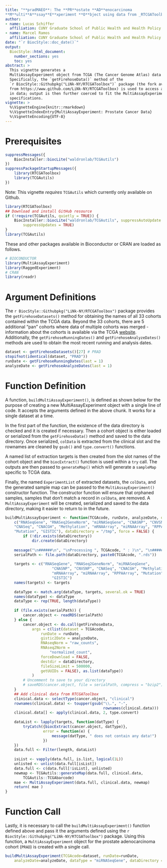```yaml
---
title: "**pradMAEO**: The **PR**ostate **AD**enocarcinoma
**M**ulti**A**ssay**E**xperiment **O**bject using data from _RTCGAToolbox_"
author:
- name: Lucas Schiffer
  affiliation: CUNY Graduate School of Public Health and Health Policy
- name: Marcel Ramos
  affiliation: CUNY Graduate School of Public Health and Health Policy
date: "`r BiocStyle::doc_date()`"
output:
  BiocStyle::html_document:
    number_sections: yes
    toc: yes
abstract: >
  This vignette generates a
  MultiAssayExperiment object from TCGA (The Cancer Genome Atlas) data using 
  Specifically, the `getFirehoseData()` method of the
  `r BiocStyle::Githubpkg("LiNk-NY/RTCGAToolbox")` package (the fork available
  from https://www.github.com/LiNk-NY/RTCGAToolbox) is used to access and read
  in data; output is then further coerced to fit the MultiAssayExperiment object
  specifications. 
vignette: >
  %\VignetteEngine{knitr::rmarkdown}
  %\VignetteIndexEntry{MultiAssayExperiment: Prostate Cancer Data}
  %\VignetteEncoding{UTF-8}
---
```


# Prerequisites

```r
suppressMessages({
    BiocInstaller::biocLite("waldronlab/TCGAutils")
})
suppressPackageStartupMessages({
    library(RTCGAToolbox)
    library(TCGAutils)
})
```

Note: This vignette *requires* `TCGAutils` which currently only available on Github.

```r
library(RTCGAToolbox)
## Download and install GitHub resource
if (!require(TCGAutils, quietly = TRUE)) {
    BiocInstaller::biocLite("waldronlab/TCGAutils", suppressAutoUpdate = TRUE,
        suppressUpdates = TRUE)
}
library(TCGAutils)
```

These and other packages available in Bioconductor or CRAN are loaded as
follows.

```r
# BIOCONDUCTOR
library(MultiAssayExperiment)
library(RaggedExperiment)
# CRAN
library(readr)
```

# Argument Definitions

The `r BiocStyle::Githubpkg("LiNk-NY/RTCGAToolbox")` package provides the
`getFirehoseDatasets()` method for obtaining the names of all 33 cohorts
contained within the TCGA data. Beyond the 33 cohorts, there are 5 additional
"pan" cohorts where data of multiple cohorts was merged - information about the
cohorts is available via the TCGA
[website](http://cancergenome.nih.gov/cancersselected). Additionally, the
`getFirehoseRunningDates()` and `getFirehoseAnalyzeDates()` methods are used
to obtain the most recent running and analysis dates.

```r
dataset <- getFirehoseDatasets()[27] # PRAD
stopifnot(identical(dataset, "PRAD"))
runDate <- getFirehoseRunningDates(last = 1)
analyzeDate <- getFirehoseAnalyzeDates(last = 1)
```

# Function Definition

A function, `buildMultiAssayExperiment()`, is defined as shown below for the
purpose of creating a new MultiAssayExperiment object with a single line of
code. It accepts the arguments defined in the above chunk. It works for a single
dataset at a time.

In the first part of the function, the existence of the data directory is
checked and it is created if necessary. Then a cohort object is either loaded
or serialized from the `getFirehoseData()` method and saved to the data
directory. Once serialized, `colData` is extracted from the clinical slot and
the rownames are cleaned by `gsub()` and `type.convert()` functions. 

A named list of extraction targets is then created from the slot names of the
cohort object and the `biocExtract()` function is used within a `try` call.
The outputs are then passed to `generateMap()` which will generate a `sampleMap`
specific to TCGA data.

Finally, the named `ExperimentList` of extracted datasets, the `colData`, and
the generated sample map can be passed to the `MultiAssayExperiment()`
constructor function. The constructor function will ensure that orphaned
samples, samples that don't match a record in `colData`, are removed.
A `MultiAssayExperiment` will be created, serialized and saved to the data
directory, making it easier to return to in the future.

```r
buildMultiAssayExperiment <- function(TCGAcode, runDate, analyzeDate, dataType=
    c("RNASeqGene", "RNASeq2GeneNorm", "miRNASeqGene", "CNASNP", "CNVSNP",
    "CNASeq", "CNACGH", "Methylation", "mRNAArray", "miRNAArray", "RPPAArray",
    "Mutation", "GISTIC"), dataDirectory = "/tmp", force = FALSE) {
        if (!dir.exists(dataDirectory))
            dir.create(dataDirectory)
    
    message("\n######\n", "\nProcessing ", TCGAcode, " : )\n", "\n######\n")
    serialPath <- file.path(dataDirectory, paste0(TCGAcode, ".rds"))
    
    targets <- c("RNASeqGene", "RNASeq2GeneNorm", "miRNASeqGene",
                     "CNASNP", "CNVSNP", "CNASeq", "CNACGH", "Methylation",
                     "mRNAArray", "miRNAArray", "RPPAArray", "Mutation",
                     "GISTIC")
    names(targets) <- targets
    
    dataType <- match.arg(dataType, targets, several.ok = TRUE)
    names(dataType) <- dataType
    dataType <- rep(TRUE, length(dataType))
    
    if (file.exists(serialPath)) {
        cancer.object <- readRDS(serialPath)
    } else {
        cancer.object <- do.call(getFirehoseData,
            args = c(list(dataset = TCGAcode,
                runDate = runDate,
                gistic2Date = analyzeDate,
                RNAseqNorm = "raw_counts",
                RNAseq2Norm =
                    "normalized_count",
                forceDownload = FALSE,
                destdir = dataDirectory,
                fileSizeLimit = 500000,
                getUUIDs = FALSE), as.list(dataType))
            )
        # Uncomment to save to your directory
        # saveRDS(cancer.object, file = serialPath, compress = "bzip2")
    }
    ## Add clinical data from RTCGAToolbox
    clinical.data <- selectType(cancer.object, "clinical")
    rownames(clinical.data) <- toupper(gsub("\\.", "-",
                                            rownames(clinical.data)))
    clinical.data[] <- apply(clinical.data, 2, type.convert)
    
    dataList <- lapply(targets, function(datType) {
        tryCatch({biocExtract(cancer.object, datType)},
                 error = function(e) {
                     message(datType, " does not contain any data!")
                 })
    })
    data.full <- Filter(length, dataList)
    
    isList <- vapply(data.full, is.list, logical(1L))
    unlisted <- unlist(data.full[isList])
    data.full <- c(data.full[!isList], unlisted)
    newmap <- TCGAutils::generateMap(data.full, clinical.data,
        TCGAutils::TCGAbarcode)
    mae <- MultiAssayExperiment(data.full, clinical.data, newmap)
    return( mae )
}
```

# Function Call

Lastly, it is necessary to call the `buildMultiAssayExperiment()` function
defined above and pass it the arguments defined using the
`r BiocStyle::Githubpkg("LiNk-NY/RTCGAToolbox")` package. Using this function, a
`MultiAssayExperiment` object for the prostate
adenocarcinoma cohort (`PRAD`) is created with a single call.

```r
buildMultiAssayExperiment(TCGAcode=dataset, runDate=runDate,
    analyzeDate=analyzeDate, dataType = "miRNASeqGene", dataDirectory = "tmp")
```

